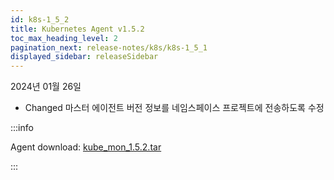 ```yaml
---
id: k8s-1_5_2
title: Kubernetes Agent v1.5.2
toc_max_heading_level: 2
pagination_next: release-notes/k8s/k8s-1_5_1
displayed_sidebar: releaseSidebar
---
```


2024년 01월 26일

- <Status>Changed</Status> 마스터 에이전트 버전 정보를 네임스페이스 프로젝트에 전송하도록 수정

:::info

Agent download: [kube_mon_1.5.2.tar](https://repo.whatap.io/docker/kube_mon_1.5.2.tar)

:::